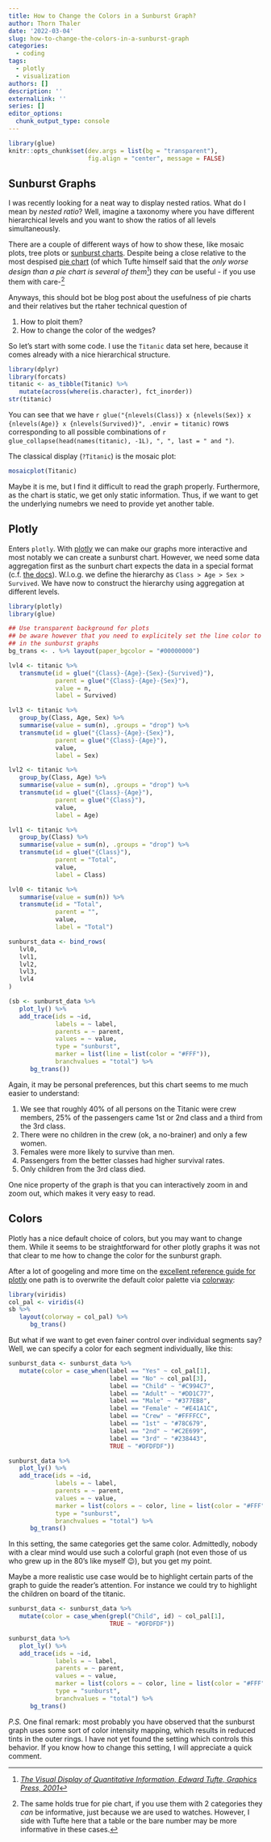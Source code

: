 ```yaml
---
title: How to Change the Colors in a Sunburst Graph?
author: Thorn Thaler
date: '2022-03-04'
slug: how-to-change-the-colors-in-a-sunburst-graph
categories:
  - coding
tags:
  - plotly
  - visualization
authors: []
description: ''
externalLink: ''
series: []
editor_options: 
  chunk_output_type: console
---
```


```r
library(glue)
knitr::opts_chunk$set(dev.args = list(bg = "transparent"), 
                      fig.align = "center", message = FALSE)
```


## Sunburst Graphs

I was recently looking for a neat way to display nested ratios. What do I mean by 
*nested ratio*? Well, imagine a taxonomy where you have different hierarchical levels 
and you want to show the ratios of all levels simultaneously. 

There are a couple of different ways of how to show these, like mosaic plots, tree plots
or [sunburst charts](https://www.anychart.com/de/chartopedia/chart-type/sunburst-chart/).
Despite being a close relative to the most despised 
[pie chart](https://www.anychart.com/chartopedia/chart-type/pie-chart/) (of which Tufte
himself said that the *only worse design than a pie chart is several of them*^[*[The 
Visual Display of Quantitative Information, Edward Tufte, Graphics Press, 
2001](http://84.89.132.1/~michael/visualdata/tufte-aesthetics_and_technique.pdf)*]) they 
*can* be useful - if you use them with care-^[The same holds true for pie chart, if you use
them with 2 categories they *can* be informative, just because we are used to watches.
However, I side with Tufte here that a table or the bare number may be more informative in
these cases.]

Anyways, this should bot be blog post about the usefulness of pie charts and their 
relatives but the rtaher technical question of

1. How to ploit them?
1. How to change the color of the wedges?

So let's start with some code. I use the `Titanic` data set here, because it comes 
already with a nice hierarchical structure.

```r
library(dplyr)
library(forcats)
titanic <- as_tibble(Titanic) %>% 
   mutate(across(where(is.character), fct_inorder))
str(titanic)
```

You can see that we have 
`r glue("{nlevels(Class)} x {nlevels(Sex)} x {nlevels(Age)} x {nlevels(Survived)}", .envir = titanic)` rows corresponding to all possible combinations of 
`r glue_collapse(head(names(titanic), -1L), ", ", last = " and ")`.

The classical display (`?Titanic`) is the mosaic plot:

```r
mosaicplot(Titanic)
```

Maybe it is me, but I find it difficult to read the graph properly. Furthermore, as the 
chart is static, we get only static information. Thus, if we want to get the underlying
numebrs we need to provide yet another table.

## Plotly

Enters `plotly`. With [plotly](https://plotly.com/r/) we can make our graphs more 
interactive and most notably we can create a sunburst chart. However, we need some
data aggregation first as the sunburt chart expects the data in a special format 
(c.f. [the docs](https://plotly.com/r/sunburst-charts/)). W.l.o.g. we define the
hierarchy as `Class > Age > Sex > Survived`. We have now to construct the hierarchy
using aggregation at different levels.

```r
library(plotly)
library(glue)

## Use transparent background for plots
## be aware however that you need to explicitely set the line color to white
## in the sunburst graphs
bg_trans <- . %>% layout(paper_bgcolor = "#00000000")

lvl4 <- titanic %>% 
   transmute(id = glue("{Class}-{Age}-{Sex}-{Survived}"),
             parent = glue("{Class}-{Age}-{Sex}"),
             value = n,
             label = Survived)

lvl3 <- titanic %>% 
   group_by(Class, Age, Sex) %>% 
   summarise(value = sum(n), .groups = "drop") %>% 
   transmute(id = glue("{Class}-{Age}-{Sex}"),
             parent = glue("{Class}-{Age}"),
             value,
             label = Sex)

lvl2 <- titanic %>% 
   group_by(Class, Age) %>% 
   summarise(value = sum(n), .groups = "drop") %>% 
   transmute(id = glue("{Class}-{Age}"),
             parent = glue("{Class}"),
             value,
             label = Age)

lvl1 <- titanic %>% 
   group_by(Class) %>% 
   summarise(value = sum(n), .groups = "drop") %>% 
   transmute(id = glue("{Class}"),
             parent = "Total",
             value,
             label = Class)

lvl0 <- titanic %>% 
   summarise(value = sum(n)) %>% 
   transmute(id = "Total",
             parent = "",
             value,
             label = "Total")

sunburst_data <- bind_rows(
   lvl0,
   lvl1,
   lvl2,
   lvl3,
   lvl4
)

(sb <- sunburst_data %>% 
   plot_ly() %>% 
   add_trace(ids = ~id,
             labels = ~ label,
             parents = ~ parent,
             values = ~ value,
             type = "sunburst",
             marker = list(line = list(color = "#FFF")),
             branchvalues = "total") %>% 
      bg_trans())
```

Again, it may be personal preferences, but this chart seems to me much easier to 
understand:

1. We see that roughly 40% of all persons on the Titanic were crew members, 25% of the
passengers came 1st or 2nd class and a third from the 3rd class.
1. There were no children in the crew (ok, a no-brainer) and only a few women.
1. Females were more likely to survive than men.
1. Passengers from the better classes had higher survival rates.
1. Only children from the 3rd class died.

One nice property of the graph is that you can interactively zoom in and zoom out, which 
makes it very easy to read.

## Colors

Plotly has a nice default choice of colors, but you may want to change them. While it
seems to be straightforward for other plotly graphs it was not that clear to me how to 
change the color for the sunburst graph.

After a lot of googeling and more time on the 
[excellent reference guide for plotly](https://plotly.com/r/reference/) one path is to
overwrite the default color palette via 
[colorway](https://plotly.com/r/reference/#layout-colorway):


```r
library(viridis)
col_pal <- viridis(4)
sb %>% 
   layout(colorway = col_pal) %>% 
      bg_trans()
```

But what if we want to get even fainer control over individual segments say? Well, we
can specify a color for each segment individually, like this:

```r
sunburst_data <- sunburst_data %>% 
   mutate(color = case_when(label == "Yes" ~ col_pal[1],
                            label == "No" ~ col_pal[3],
                            label == "Child" ~ "#C994C7",
                            label == "Adult" ~ "#DD1C77",
                            label == "Male" ~ "#377EB8",
                            label == "Female" ~ "#E41A1C",
                            label == "Crew" ~ "#FFFFCC",
                            label == "1st" ~ "#78C679",
                            label == "2nd" ~ "#C2E699",
                            label == "3rd" ~ "#238443",
                            TRUE ~ "#DFDFDF"))

sunburst_data %>% 
   plot_ly() %>% 
   add_trace(ids = ~id,
             labels = ~ label,
             parents = ~ parent,
             values = ~ value,
             marker = list(colors = ~ color, line = list(color = "#FFF")),
             type = "sunburst",
             branchvalues = "total") %>% 
      bg_trans()

```

In this setting, the same categories get the same color. Admittedly, nobody with a 
clear mind would use such a colorful graph (not even those of us who grew up in the 80's 
like myself 😉), but you get my point.

Maybe a more realistic use case would be to highlight certain parts of the graph to guide
the reader's attention. For instance we could try to highlight the children on board of 
the titanic.

```r
sunburst_data <- sunburst_data %>% 
   mutate(color = case_when(grepl("Child", id) ~ col_pal[1],
                            TRUE ~ "#DFDFDF"))

sunburst_data %>% 
   plot_ly() %>% 
   add_trace(ids = ~id,
             labels = ~ label,
             parents = ~ parent,
             values = ~ value,
             marker = list(colors = ~ color, line = list(color = "#FFF")),
             type = "sunburst",
             branchvalues = "total") %>% 
      bg_trans()

```

*P.S.* One final remark: most probably you have observed that the sunburst graph uses some sort
of color intensity mapping, which results in reduced tints in the outer rings. I have
not yet found the setting which controls this behavior. If you know how to change this
setting, I will appreciate a quick comment.
